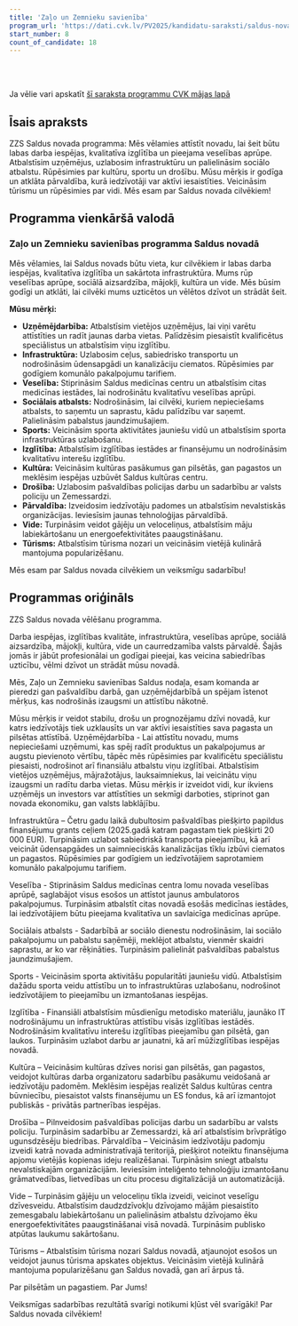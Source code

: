 ```yaml
---
title: 'Zaļo un Zemnieku savienība'
program_url: 'https://dati.cvk.lv/PV2025/kandidatu-saraksti/saldus-novads/zalo-un-zemnieku-savieniba'
start_number: 8
count_of_candidate: 18
---
```



<Badge text="Uzņēmējdarbības atbalsts" variant="note" size="small" /> <Badge text="Infrastruktūras uzlabošana" variant="note" size="small" /> <Badge text="Veselības aprūpes stiprināšana" variant="note" size="small" /> <Badge text="Sociālā atbalsta palielināšana" variant="note" size="small" /> <Badge text="Kultūras un sporta veicināšana" variant="note" size="small" />

<br/><br/> 

<Card title='Šis ir mākslīga intelekta ģenerēts apraksts' icon='starlight'>
    Ja vēlie vari apskatīt <a href={frontmatter.program_url} target='_blank'>šī saraksta programmu CVK mājas lapā</a>
    </Card>

## Īsais apraksts

ZZS Saldus novada programma: Mēs vēlamies attīstīt novadu, lai šeit būtu labas darba iespējas, kvalitatīva izglītība un pieejama veselības aprūpe. Atbalstīsim uzņēmējus, uzlabosim infrastruktūru un palielināsim sociālo atbalstu. Rūpēsimies par kultūru, sportu un drošību. Mūsu mērķis ir godīga un atklāta pārvaldība, kurā iedzīvotāji var aktīvi iesaistīties. Veicināsim tūrismu un rūpēsimies par vidi. Mēs esam par Saldus novada cilvēkiem!

## Programma vienkāršā valodā

### Zaļo un Zemnieku savienības programma Saldus novadā

Mēs vēlamies, lai Saldus novads būtu vieta, kur cilvēkiem ir labas darba iespējas, kvalitatīva izglītība un sakārtota infrastruktūra. Mums rūp veselības aprūpe, sociālā aizsardzība, mājokļi, kultūra un vide. Mēs būsim godīgi un atklāti, lai cilvēki mums uzticētos un vēlētos dzīvot un strādāt šeit.

**Mūsu mērķi:**

*   **Uzņēmējdarbība:** Atbalstīsim vietējos uzņēmējus, lai viņi varētu attīstīties un radīt jaunas darba vietas. Palīdzēsim piesaistīt kvalificētus speciālistus un atbalstīsim viņu izglītību.
*   **Infrastruktūra:** Uzlabosim ceļus, sabiedrisko transportu un nodrošināsim ūdensapgādi un kanalizāciju ciematos. Rūpēsimies par godīgiem komunālo pakalpojumu tarifiem.
*   **Veselība:** Stiprināsim Saldus medicīnas centru un atbalstīsim citas medicīnas iestādes, lai nodrošinātu kvalitatīvu veselības aprūpi.
*   **Sociālais atbalsts:** Nodrošināsim, lai cilvēki, kuriem nepieciešams atbalsts, to saņemtu un saprastu, kādu palīdzību var saņemt. Palielināsim pabalstus jaundzimušajiem.
*   **Sports:** Veicināsim sporta aktivitātes jauniešu vidū un atbalstīsim sporta infrastruktūras uzlabošanu.
*   **Izglītība:** Atbalstīsim izglītības iestādes ar finansējumu un nodrošināsim kvalitatīvu interešu izglītību.
*   **Kultūra:** Veicināsim kultūras pasākumus gan pilsētās, gan pagastos un meklēsim iespējas uzbūvēt Saldus kultūras centru.
*   **Drošība:** Uzlabosim pašvaldības policijas darbu un sadarbību ar valsts policiju un Zemessardzi.
*   **Pārvaldība:** Izveidosim iedzīvotāju padomes un atbalstīsim nevalstiskās organizācijas. Ieviesīsim jaunas tehnoloģijas pārvaldībā.
*   **Vide:** Turpināsim veidot gājēju un veloceliņus, atbalstīsim māju labiekārtošanu un energoefektivitātes paaugstināšanu.
*   **Tūrisms:** Atbalstīsim tūrisma nozari un veicināsim vietējā kulinārā mantojuma popularizēšanu.


Mēs esam par Saldus novada cilvēkiem un veiksmīgu sadarbību!

## Programmas oriģināls

ZZS Saldus novada vēlēšanu programma.

Darba iespējas, izglītības kvalitāte, infrastruktūra, veselības aprūpe, sociālā aizsardzība, mājokļi, kultūra, vide un caurredzamība valsts pārvaldē. Šajās jomās ir jābūt profesionālai un godīgai pieejai, kas veicina sabiedrības uzticību, vēlmi dzīvot un strādāt mūsu novadā.

Mēs, Zaļo un Zemnieku savienības Saldus nodaļa, esam komanda ar pieredzi gan pašvaldību darbā, gan uzņēmējdarbībā un spējam īstenot mērķus, kas nodrošinās izaugsmi un attīstību nākotnē.

Mūsu mērķis ir veidot stabilu, drošu un prognozējamu dzīvi novadā, kur katrs iedzīvotājs tiek uzklausīts un var aktīvi iesaistīties sava pagasta un pilsētas attīstībā.
Uzņēmējdarbība - Lai attīstītu novadu, mums nepieciešami uzņēmumi, kas spēj radīt produktus un pakalpojumus ar augstu pievienoto vērtību, tāpēc mēs rūpēsimies par kvalificētu speciālistu piesaisti, nodrošinot arī finansiālu atbalstu viņu izglītībai. Atbalstīsim vietējos uzņēmējus, mājražotājus, lauksaimniekus, lai veicinātu viņu izaugsmi un radītu darba vietas. Mūsu mērķis ir izveidot vidi, kur ikviens uzņēmējs un investors var attīstīties un sekmīgi darboties, stiprinot gan novada ekonomiku, gan valsts labklājību.

Infrastruktūra – Četru gadu laikā dubultosim pašvaldības piešķirto papildus finansējumu grants ceļiem (2025.gadā katram pagastam tiek piešķirti 20 000 EUR). Turpināsim uzlabot sabiedriskā transporta pieejamību, kā arī veicināt ūdensapgādes un saimnieciskās kanalizācijas tīklu izbūvi ciematos un pagastos. Rūpēsimies par godīgiem un iedzīvotājiem saprotamiem komunālo pakalpojumu tarifiem.

Veselība - Stiprināsim Saldus medicīnas centra lomu novada veselības aprūpē, saglabājot visus esošos un attīstot jaunus ambulatoros pakalpojumus. Turpināsim atbalstīt citas novadā esošās medicīnas iestādes, lai iedzīvotājiem būtu pieejama kvalitatīva un savlaicīga medicīnas aprūpe.

Sociālais atbalsts - Sadarbībā ar sociālo dienestu nodrošināsim, lai sociālo pakalpojumu un pabalstu saņēmēji, meklējot atbalstu, vienmēr skaidri saprastu, ar ko var rēķināties. Turpināsim palielināt pašvaldības pabalstus jaundzimušajiem.

Sports - Veicināsim sporta aktivitāšu popularitāti jauniešu vidū. Atbalstīsim dažādu sporta veidu attīstību un to infrastruktūras uzlabošanu, nodrošinot iedzīvotājiem to pieejamību un izmantošanas iespējas.

Izglītība - Finansiāli atbalstīsim mūsdienīgu metodisko materiālu, jaunāko IT nodrošinājumu un infrastruktūras attīstību visās izglītības iestādēs. Nodrošināsim kvalitatīvu interešu izglītības pieejamību gan pilsētā, gan laukos. Turpināsim uzlabot darbu ar jaunatni, kā arī mūžizglītības iespējas novadā.

Kultūra – Veicināsim kultūras dzīves norisi gan pilsētās, gan pagastos, veidojot kultūras darba organizatoru sadarbību pasākumu veidošanā ar iedzīvotāju padomēm. Meklēsim iespējas realizēt Saldus kultūras centra būvniecību, piesaistot valsts finansējumu un ES fondus, kā arī izmantojot publiskās - privātās partnerības iespējas.

Drošība – Pilnveidosim pašvaldības policijas darbu un sadarbību ar valsts policiju. Turpināsim sadarbību ar Zemessardzi, kā arī atbalstīsim brīvprātīgo ugunsdzēsēju biedrības.
Pārvaldība – Veicināsim iedzīvotāju padomju izveidi katrā novada administratīvajā teritorijā, piešķirot noteiktu finansējuma apjomu vietējās kopienas ideju realizēšanai. Turpināsim sniegt atbalstu nevalstiskajām organizācijām. Ieviesīsim inteliģento tehnoloģiju izmantošanu grāmatvedības, lietvedības un citu procesu digitalizācijā un automatizācijā.

Vide – Turpināsim gājēju un veloceliņu tīkla izveidi, veicinot veselīgu dzīvesveidu. Atbalstīsim daudzdzīvokļu dzīvojamo mājām piesaistīto zemesgabalu labiekārtošanu un palielināsim atbalstu dzīvojamo ēku energoefektivitātes paaugstināšanai visā novadā. Turpināsim publisko atpūtas laukumu sakārtošanu.

Tūrisms – Atbalstīsim tūrisma nozari Saldus novadā, atjaunojot esošos un veidojot jaunus tūrisma apskates objektus. Veicināsim vietējā kulinārā mantojuma popularizēšanu gan Saldus novadā, gan arī ārpus tā.

Par pilsētām un pagastiem. Par Jums!

Veiksmīgas sadarbības rezultātā svarīgi notikumi kļūst vēl svarīgāki! Par Saldus novada cilvēkiem!
